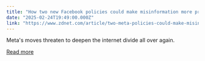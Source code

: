 ```yaml
---
title: "How two new Facebook policies could make misinformation more profitable than ever"
date: "2025-02-24T19:49:00.000Z"
link: "https://www.zdnet.com/article/two-meta-policies-could-make-misinformation-more-profitable-than-ever/"
---
```


Meta's moves threaten to deepen the internet divide all over again.

[Read more](https://www.zdnet.com/article/two-meta-policies-could-make-misinformation-more-profitable-than-ever/)
